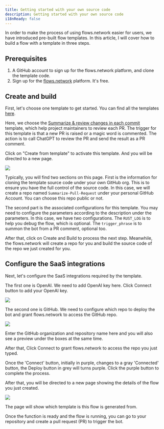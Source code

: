 ```yaml
---
title: Getting started with your own source code
description: Getting started with your own source code
i18nReady: false
---
```


In order to make the process of using flows.network easier for users, we have introduced pre-built flow templates. In this article, I will cover how to build a flow with a template in three steps.

## Prerequisites

1. A GitHub account to sign up for the flows.network platform, and clone the template code.
2. Sign up for the [flows.network](https://flows.network/) platform. It's free.

## Create and build

First, let's choose one template to get started. You can find all the templates [here](https://flows.network/start).


Here, we choose the [Summarize & review changes in each commit](https://flows.network/flow/createByTemplate/Summarize-Pull-Request) template, which help project maintainers to review each PR. The trigger for this template is that a new PR is raised or a magic word is commented. The action is to call ChatGPT to review the PR and send the result as a PR comment.

Click on "Create from template" to activate this template. And you will be directed to a new page.

![](/assests/template-01.png)

Typically, you will find two sections on this page. First is the information for cloning the template source code under your own GitHub org. This is to ensure you have the full control of the source code. In this case, we will create a repo named `Summarize-Pull-Request` under your personal GitHub Account. You can choose this repo public or not.


The second part is the associated configurations for this template. You may need to configure the parameters according to the description under the parameters. In this case, we have two configurations. The `RUST_LOG` is to help you debug the flow, which is optional. The `trigger_phrase` is to  summon the bot from a PR comment, optional too.


After that, click on Create and Build to process the next step. Meanwhile, the flows.network will create a repo for you and build the source code of the repo we just created for you.

## Configure the SaaS integrations

Next, let's configure the SaaS integrations required by the template.

The first one is OpenAI. We need to add OpenAI key here. Click Connect  button to add your OpenAI key.

![](/assests/template-02.png)

The second one is GitHub. We need to configure which repo to deploy the bot and grant flows.network to access the GitHub repo.

![](/assests/template-03.png)

Enter the GitHub organization and repository name here and you will also see a preview under the boxes at the same time.

After that, Click Connect to grant flows.network to access the repo you just typed.

Once the 'Connect' button, initially in purple, changes to a gray 'Connected' button, the Deploy button in grey will turns purple. Click the purple button to complete the process.

After that, you will be directed to a new page showing the details of the flow you just created.

![](/assests/template-04.png)

The page will show which template is this flow is generated from.

Once the function is ready and the flow is running, you can go to your repository and create a pull request (PR) to trigger the bot.